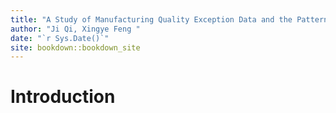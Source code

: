 ```yaml
--- 
title: "A Study of Manufacturing Quality Exception Data and the Patterns Behind of a Food Packaging Manufacturer"
author: "Ji Qi, Xingye Feng "
date: "`r Sys.Date()`"
site: bookdown::bookdown_site
---
```


# Introduction

